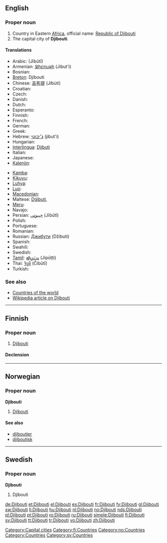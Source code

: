 {{wikipedia|Djibouti}}
==English==

===Proper noun===
{{en-proper noun}}

# Country in Eastern [[Africa]], official name: [[Republic of Djibouti]]
# The capital city of '''Djibouti'''.

====Translations====
{{trans-top|Republic of Djibouti}}
* Arabic: {{Arab|[[جيبوتي]]}} (‎Jībūtī)
* Armenian: [[Ջիբութի]] (Jibut'i)
* Bosnian: {{t-|bs|Džibuti|m}}
* [[Breton]]: Djibouti
* Chinese: [[吉布提]] (Jíbùtí)
* Croatian: {{t-|hr|Džibuti|m}}
* Czech: {{t+|cs|Džibutsko|n}}
* Danish: {{t-|da|Djibouti}}
* Dutch: {{t+|nl|Djibouti}}
* Esperanto: {{t-|eo|Ĝibutio|xs=Esperanto}}
* Finnish: {{t+|fi|Djibouti}}
* French: {{t+|fr|Djibouti}}
* German: {{t+|de|Dschibuti}}
* Greek: {{t+|el|Τζιμπουτί|sc=Grek}}
* Hebrew: [[ג׳יבוטי]] (jibut'i)
* Hungarian: {{t+|hu|Dzsibuti}}
* [[Interlingua]]: [[Djibuti]]
* Italian: {{t-|it|Gibuti}}
* Japanese: {{t+|ja|ジブチ|tr=Jibuchi|sc=Jpan}}
* [[Kalenjin]]: {{tø|kln|Jibuti}}
{{trans-mid}}
* [[Kamba]]: {{tø|kam|Jibuti}}
* [[Kikuyu]]: {{tø|ki|Jibuti}}
* [[Luhya]]: {{tø|luy|Jibuti}}
* [[Luo]]: {{tø|luo|Jibuti}}
* [[Macedonian]]: {{t|mk|Џибути|n|tr=Džibúti|sc=Cyrl|xs=Macedonian}}
* Maltese: [[Dġibuti]],  {{t|mt|Ġibuti|xs=Maltese}}
* [[Meru]]: {{tø|mer|Jibuti}}
* Navajo: {{tø|nv|Jibótii}}
* Persian: [[جیبوتی]] (Jībūtī)
* Polish: {{t+|pl|Dżibuti}}
* Portuguese: {{t+|pt|Jibuti}}
* Romanian: {{t+|ro|Djibouti}}
* Russian: [[Джибути]] (Džibutí) {{f}} {{indeclinable}}
* Spanish: {{t+|es|Yibuti}}
* Swahili: {{t+|sw|Jibuti|xs=Swahili}}
* Swedish: {{t+|sv|Djibouti}}
* [[Tamil]]: [[ஜிபூட்டி]] (Jipūṭṭi)
* Thai: [[จิบูตี]] (Čibūtī)
* Turkish: {{t+|tr|Cibuti}}
{{trans-bottom}}

===See also===
* [[Appendix:Countries of the world|Countries of the world]]
* [[w:Djibouti|Wikipedia article on Djibouti]]

[[Category:Capital cities]]

----

==Finnish==
{{wikipedia|lang=fi}}

===Proper noun===
{{infl|fi|proper noun}}

# [[#English|Djibouti]]

====Declension====
{{fi-decl-tuoli|Djibout|np=1}}

[[Category:fi:Countries]]

----

==Norwegian==

===Proper noun===
'''Djibouti'''

# [[#English|Djibouti]]

====See also====
* [[djiboutier]]
* [[djiboutisk]]

[[Category:no:Countries]]

----

==Swedish==

===Proper noun===
'''Djibouti'''

# Djibouti

[[Category:Countries]]
[[Category:sv:Countries]]

[[de:Djibouti]]
[[et:Djibouti]]
[[el:Djibouti]]
[[es:Djibouti]]
[[fr:Djibouti]]
[[fy:Djibouti]]
[[gl:Djibouti]]
[[sw:Djibouti]]
[[li:Djibouti]]
[[hu:Djibouti]]
[[nl:Djibouti]]
[[no:Djibouti]]
[[nds:Djibouti]]
[[pl:Djibouti]]
[[pt:Djibouti]]
[[ro:Djibouti]]
[[ru:Djibouti]]
[[simple:Djibouti]]
[[fi:Djibouti]]
[[sv:Djibouti]]
[[tt:Djibouti]]
[[tr:Djibouti]]
[[vo:Djibouti]]
[[zh:Djibouti]]